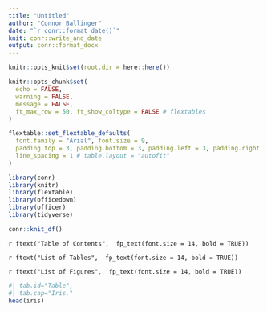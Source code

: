 ```yaml
---
title: "Untitled"
author: "Connor Ballinger"
date: "`r conr::format_date()`"
knit: conr::write_and_date
output: conr::format_docx
---
```


```r
knitr::opts_knit$set(root.dir = here::here())

knitr::opts_chunk$set(
  echo = FALSE, 
  warning = FALSE,
  message = FALSE,
  ft_max_row = 50, ft_show_coltype = FALSE # flextables
)

flextable::set_flextable_defaults(
  font.family = "Arial", font.size = 9,
  padding.top = 3, padding.bottom = 3, padding.left = 3, padding.right = 3,
  line_spacing = 1 # table.layout = "autofit"
)

library(conr)
library(knitr)
library(flextable)
library(officedown)
library(officer)
library(tidyverse)

conr::knit_df()
```

`r ftext("Table of Contents",  fp_text(font.size = 14, bold = TRUE))`

<!---BLOCK_TOC--->

`r ftext("List of Tables",  fp_text(font.size = 14, bold = TRUE))`

<!---BLOCK_TOC{seq_id: 'Table'}--->

`r ftext("List of Figures",  fp_text(font.size = 14, bold = TRUE))`

<!---BLOCK_TOC{seq_id: 'fig'}--->

```r
#| tab.id="Table",
#| tab.cap="Iris."
head(iris)
```

